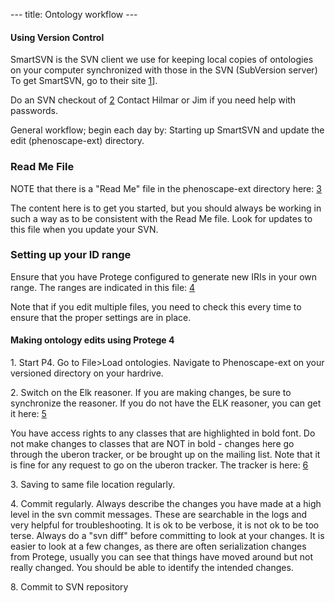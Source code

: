 ---
title: Ontology workflow
---

====Using Version Control ====
SmartSVN is the SVN client we use for keeping local copies of ontologies on your computer synchronized with those in the SVN (SubVersion server)
To get SmartSVN, go to their site [http://www.smartsvn.com/SmartSVN]].

Do an SVN checkout of [http://phenoscape.svn.sourceforge.net/viewvc/phenoscape/trunk/vocab/]
Contact Hilmar or Jim if you need help with passwords.

General workflow; begin each day by:
Starting up SmartSVN and update the edit (phenoscape-ext) directory.

===Read Me File===
NOTE that there is a "Read Me" file in the phenoscape-ext directory here:
[http://phenoscape.svn.sourceforge.net/viewvc/phenoscape/trunk/vocab/edit/README.txt?view=log]

The content here is to get you started, but you should always be working in such a way as to be consistent with the Read Me file. Look for updates to this file when you update your SVN.

===Setting up your ID range===
Ensure that you have Protege configured to generate new IRIs in your own range. The ranges are indicated in this file:
[http://phenoscape.svn.sourceforge.net/viewvc/phenoscape/trunk/vocab/edit/phenoscape-idranges.owl?view=log]

Note that if you edit multiple files, you need to check this every time to ensure that the proper settings are in place.

====Making ontology edits using Protege 4====
1. Start P4. Go to File>Load ontologies.
Navigate to Phenoscape-ext on your versioned directory on your hardrive.

2. Switch on the Elk reasoner. If you are making changes, be sure to
synchronize the reasoner. If you do not have the ELK reasoner, you can get it here:
[http://code.google.com/p/elk-reasoner/downloads/list]

You have access rights to any classes that are highlighted in bold font. Do not make changes to classes that are NOT in bold - changes here go through the uberon tracker, or be brought up on the mailing
list. Note that it is fine for any request to go on the uberon tracker. 
The tracker is here: [https://github.com/cmungall/uberon/issues?direction=desc&sort=created&state=open]

3. Saving to same file location regularly. 

4. Commit regularly. Always describe the changes you have made at a high level in the svn commit messages. These are searchable in the logs and very helpful for troubleshooting. It is ok to be verbose, it is not ok to be too terse. Always do a "svn diff" before committing to look at your changes. It is easier to look at a few changes, as there are often serialization changes from Protege, usually you can see that things have moved around but not really changed. You should be able to identify the intended changes. 

8. Commit to SVN repository
